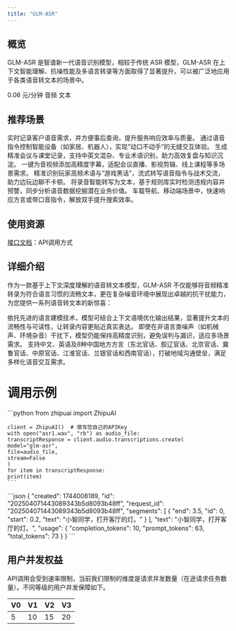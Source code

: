 ```yaml
---
title: "GLM-ASR"
---
```

## <Icon icon="rectangle-list" iconType="solid" color="#134CFF" size={28} />   概览
GLM-ASR 是智谱新一代语音识别模型，相较于传统 ASR 模型，GLM-ASR 在上下文智能理解、抗噪性能及多语言转录等方面取得了显著提升，可以被广泛地应用于各类语音转文本的场景中。

<CardGroup cols={3}>
  <Card title="价格" icon="circle-dollar">
    0.06 元/分钟
  </Card>
  <Card title="输入模态" icon="arrow-down-right">
    音频
  </Card>
  <Card title="输出模态" icon="arrow-down-left">
    文本
  </Card>
</CardGroup>

## <Icon icon="stars" iconType="solid" color="#134CFF" size={28} />   推荐场景

<AccordionGroup>
  <Accordion title="客户服务" defaultOpen icon="people-arrows">
    实时记录客户语音需求，并方便事后查询，提升服务响应效率与质量。
  </Accordion>
  <Accordion title="人机交互" defaultOpen icon="slot-machine">
    通过语音指令控制智能设备（如家居、机器人），实现“动口不动手”的无缝交互体验。
  </Accordion>
  <Accordion title="会议转写" defaultOpen icon="pen">
    生成精准会议与课堂记录，支持中英文混杂、专业术语识别，助力高效复盘与知识沉淀。
  </Accordion>
  <Accordion title="字幕生成" defaultOpen icon="text">
    一键为音视频添加高精度字幕，适配会议直播、影视剪辑、线上课程等多场景需求。
  </Accordion>
  <Accordion title="游戏语言" defaultOpen icon="gamepad-modern">
    精准识别玩家高频术语与“游戏黑话”，流式转写语音指令与战术交流，助力边玩边聊不卡顿。
  </Accordion>
  <Accordion title="内容质检" defaultOpen icon="file-check">
    将录音智能转写为文本，基于规则库实时检测违规内容并预警，同步分析语音数据挖掘潜在业务价值。
  </Accordion>
  <Accordion title="语音搜索" defaultOpen icon="volume-high">
    车载导航、移动端场景中，快速响应方言或带口音指令，解放双手提升搜索效率。
  </Accordion>
</AccordionGroup>

## <Icon icon="bars-sort" iconType="solid" color="#134CFF" size={28} />   使用资源

[接口文档](https://bigmodel.cn/dev/api/rtav/glm-asr)：API调用方式

## <Icon icon="arrow-down-from-line" iconType="solid" color="#134CFF" size={28} />   详细介绍

作为一款基于上下文深度理解的语音转文本模型，GLM-ASR 不仅能够将音频精准转录为符合语言习惯的流畅文本，更在复杂噪音环境中展现出卓越的抗干扰能力，为您提供一系列语音转文本的新惊喜：

<Steps>
  <Step title="上下文智能理解" titleSize="h3">
    依托先进的语言建模技术，模型可结合上下文语境优化输出结果，显著提升文本的流畅性与可读性，让转录内容更贴近真实表达。
  </Step>
  <Step title="强抗噪性能" iconType="regular" stepNumber={2} titleSize="h3">
    即使在非语言类噪声（如机械声、环境杂音）干扰下，模型仍能保持高精度识别，避免误判与漏识，适应多场景需求。
  </Step>
  <Step title="多语言多方言覆盖" iconType="regular" stepNumber={3} titleSize="h3">
    支持中文、英语及8种中国地方方言（东北官话、胶辽官话、北京官话、冀鲁官话、中原官话、江淮官话、兰银官话和西南官话），打破地域沟通壁垒，满足多样化语音交互需求。
  </Step>
</Steps>

# <Icon icon="rectangle-code" iconType="solid" color="#134CFF" size={28} />   调用示例

<Tabs>
  <Tab title="输入示例">
    ```python
    from zhipuai import ZhipuAI
    
    client = ZhipuAI()  # 填写您自己的APIKey
    with open("asr1.wav", "rb") as audio_file:
    transcriptResponse = client.audio.transcriptions.create(
    model="glm-asr",
    file=audio_file,
    stream=False
    )
    for item in transcriptResponse:
    print(item)
    ```
  </Tab>
  <Tab title="输出示例">
    ```json
    {
        "created": 1744008189,
        "id": "202504071443089343b5d8093b48ff",
        "request_id": "202504071443089343b5d8093b48ff",
        "segments": [
    {
        "end": 3.5,
        "id": 0,
        "start": 0.2,
        "text": "小智同学，打开客厅的灯。"
    }
        ],
        "text": "小智同学，打开客厅的灯。",
        "usage": {
        "completion_tokens": 10,
        "prompt_tokens": 63,
        "total_tokens": 73
    }
    }
    ```
  </Tab>
</Tabs>

## <Icon icon="square-user" iconType="solid" color="#134CFF" size={28} />   用户并发权益

API调用会受到速率限制，当前我们限制的维度是请求并发数量（在途请求任务数量）。不同等级的用户并发保障如下。

| V0 | V1 | V2 | V3 |
| --- | --- | --- | --- |
| 5  | 10 | 15 | 20 |